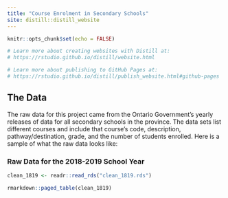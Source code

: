 ```yaml
---
title: "Course Enrolment in Secondary Schools"
site: distill::distill_website
---
```


```r
knitr::opts_chunk$set(echo = FALSE)

# Learn more about creating websites with Distill at:
# https://rstudio.github.io/distill/website.html

# Learn more about publishing to GitHub Pages at:
# https://rstudio.github.io/distill/publish_website.html#github-pages

```

## The Data

The raw data for this project came from the Ontario Government's yearly releases of data for all secondary schools in the province. The data sets list different courses and include that course's code, description, pathway/destination, grade, and the number of students enrolled. Here is a sample of what the raw data looks like:

### Raw Data for the 2018-2019 School Year

```r
clean_1819 <- readr::read_rds("clean_1819.rds")

rmarkdown::paged_table(clean_1819)
```

